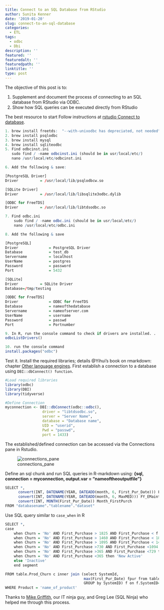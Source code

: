 ```yaml
---
title: Connect to an SQL Database from RStudio
author: Sunita Kenner
date: '2019-01-20'
slug: connect-to-an-sql-database
categories:
  - ETL
tags:
  - odbc
  - Dbi
description: ''
featured: ''
featuredalt: ''
featuredpath: ''
linktitle: ''
type: post
---
```


The objective of this post is to:

1.  Supplement and document the process of connecting to an SQL database from RStudio via ODBC.  
2.  Show how SQL queries can be executed directly from RStudio

The best resource to start Follow instructions at [rstudio Connect to database](https://db.rstudio.com/getting-started/connect-to-database/).  

```r

1. brew install freetds:  "--with-unixodbc has depreciated, not needed"
2. brew install psqlodbc
3. brew install mysql
4. brew install sqliteodbc
5. Find odbcinst.ini
   sudo find / -name odbcinst.ini (should be in usr/local/etc/)
   nano /usr/local/etc/odbcinst.ini

6. Add the following & save:

[PostgreSQL Driver]
Driver          = /usr/local/lib/psqlodbcw.so

[SQLite Driver]
Driver          = /usr/local/lib/libsqlite3odbc.dylib

[ODBC for FreeTDS]
Driver          = /usr/local/lib/libtdsodbc.so

7. Find odbc.ini
    sudo find / -name odbc.ini (should be in usr/local/etc/)
    nano /usr/local/etc/odbc.ini

8. Add the following & save

[PostgreSQL]
Driver              = PostgreSQL Driver
Database            = test_db
Servername          = localhost
UserName            = postgres
Password            = password
Port                = 5432

[SQLite]
Driver          = SQLite Driver
Database=/tmp/testing

[ODBC for FreeTDS]
Driver              = ODBC for FreeTDS
Database            = nameofthedatabase
Servername          = nameofserver.com
UserName            = username
Password            = passwd
Port                = Portnumber

9. In R, run the console command to check if drivers are installed. . .
odbcListDrivers()

10. run the console command 
install.packages("odbc")

```

Test it. Install the required libraries; details @Yihui's book on rmarkdown: chapter [Other language engines](https://bookdown.org/yihui/rmarkdown/language-engines.html).  First establish a connection to a database using `DBI::dbConnect() function`. 
```r
#Load required libraries
library(odbc)
library(DBI)
library(tidyverse)

#Define Connection
myconnection <- DBI::dbConnect(odbc::odbc(),
                 driver = "libtdsodbc.so",
                 server = "Server Name",
                 database = "Database name",
                 UID = "userid",
                 Pwd = "passwd",
                 port = 1433)

```

The established/defined connection can be accessed via the Connections pane in Rstudio.

![connections_pane](/img/2019/01/blankoutscreenshot.png) 

Define an sql chunk and run SQL queries in R-markdown using: **{sql, connection = myconnection, output.var = "nameoftheoutputfile"}**

```r

SELECT *, 
      convert(INT, DATENAME(YEAR, DATEADD(month, 6, First_Pur_Date))) FY_FirstPurchase,
      convert(INT, DATENAME(YEAR, DATEADD(month, 6, MaxMED))) FY_EMaintD,
      convert(INT, MONTH(First_Pur_Date)) Month_FirstPurch
FROM "databasename"."tablename"."dataset"

```

Use SQL query similar to `case_when` in R 
```r
SELECT *, 
case 
    when Churn = 'No' AND First_Purchase > 1825 AND First_Purchase < f.fpur then '5+ Years Active'
    when Churn = 'No' AND First_Purchase > 1460 AND First_Purchase < 1824 then '4+ Years Active'
    when Churn = 'No' AND First_Purchase > 1095 AND First_Purchase < 1459 then '3+ Years Active'
    when Churn = 'No' AND First_Purchase >730 AND First_Purchase <1094 then '2+ Years Active'
    when Churn = 'No' AND First_Purchase >365 AND First_Purchase <729 then '1+ Years Active'
    when Churn = 'No' AND First_Purchase <365 then 'New Active'
    else 'Inactive' 
    end segment

FROM table.Prod_Churn c inner join (select SystemId, 
                                    max(First_Pur_Date) fpur from table.Prod_Churn 
                                    GROUP by SystemID) f on f.SystemID=c.SystemID
WHERE Product = 'name_of_product'

```


Thanks to [Mike Griffith](https://www.linkedin.com/in/mikeegriffith/), our IT ninja guy, and Greg Lee (SQL Ninja) who helped me through this process. 
